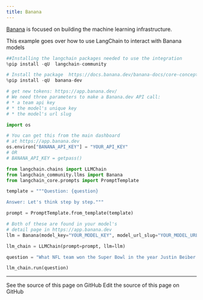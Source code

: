 ```yaml
---
title: Banana
---
```


[Banana](https://www.banana.dev/about-us) is focused on building the machine learning infrastructure.

This example goes over how to use LangChain to interact with Banana models

```python
##Installing the langchain packages needed to use the integration
%pip install -qU  langchain-community
```

```python
# Install the package  https://docs.banana.dev/banana-docs/core-concepts/sdks/python
%pip install -qU  banana-dev
```

```python
# get new tokens: https://app.banana.dev/
# We need three parameters to make a Banana.dev API call:
# * a team api key
# * the model's unique key
# * the model's url slug

import os

# You can get this from the main dashboard
# at https://app.banana.dev
os.environ["BANANA_API_KEY"] = "YOUR_API_KEY"
# OR
# BANANA_API_KEY = getpass()
```

```python
from langchain.chains import LLMChain
from langchain_community.llms import Banana
from langchain_core.prompts import PromptTemplate
```

```python
template = """Question: {question}

Answer: Let's think step by step."""

prompt = PromptTemplate.from_template(template)
```

```python
# Both of these are found in your model's
# detail page in https://app.banana.dev
llm = Banana(model_key="YOUR_MODEL_KEY", model_url_slug="YOUR_MODEL_URL_SLUG")
```

```python
llm_chain = LLMChain(prompt=prompt, llm=llm)
```

```python
question = "What NFL team won the Super Bowl in the year Justin Beiber was born?"

llm_chain.run(question)
```

---

<CardGroup cols={2}>
  <Card title="View Source" icon="eye" href="https://github.com/langchain-ai/docs/blob/main/src/oss/python/integrations/llms/banana.mdx">
    See the source of this page on GitHub
  </Card>
  <Card title="Edit Source" icon="pen-to-square" href="https://github.com/langchain-ai/docs/edit/main/src/oss/python/integrations/llms/banana.mdx">
    Edit the source of this page on GitHub
  </Card>
</CardGroup>
